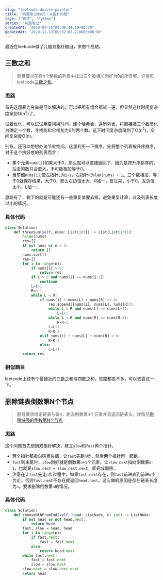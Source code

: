```yaml
---
slug: "leetcode-double-pointer"
title: "刷题笔记0x06：双指针问题"
tags: ["算法", "Python"]
series: "刷题笔记"
createdAt: "2020-04-21T02:00:44.19+00:00"
updatedAt: "2020-12-19T05:52:03.210603+00:00"
---
```


最近在leetcode做了几题双指针题目，来做个总结。

## 三数之和

> 题目要求在有n个整数的列表中找出三个数相加刚好为0的所有解。详情见leetcode[三数之和](https://leetcode-cn.com/problems/3sum/)。

### 思路
首先这题暴力穷举是可以解决的，可以把所有组合都试一遍，但显然这样时间复杂度窜到O(n<sup>3</sup>)了。

试着优化，可以试试用空间换时间，建个哈希表，遍历列表，将直接凑三个数简化为确定一个数，寻找能和它相加为0的两个数。这下时间复杂度降到了O(n<sup>2</sup>)，空间复杂度O(n)。

别急，还可以想想办法节省空间。这里利用一下排序。先将整个列表按升序排序，对于这个排好序的列表而言：

- 某个元素`nums[i]`如果大于0，那么就可以直接返回了，因为是按升序排序的，后面的数只会更大，不可能相加等于0。
- 当前值`nums[i]`,使左指针`L`为`i+1`，右指针`R`为`len(nums) - 1`。三个数相加，等于0就保存结果，大于0，那么右边值太大，R减一，反过来，小于0，左边值太小，L加一。

思路有了，剩下的就是可能还有一些重复值要去掉，避免重复计算，以及列表长度过小的情况。

### 具体代码

```python
class Solution:
    def threeSum(self, nums: List[int]) -> List[List[int]]:
        n=len(nums)
        res=[]
        if not nums or n < 3:
            return []
        nums.sort()
        res=[]
        for i in range(n):
            if nums[i] > 0:
                return res
            if i > 0 and nums[i] == nums[i-1]:
                continue
            L=i+1
            R=n-1
            while L < R:
                if nums[i] + nums[L] + nums[R] == 0:
                    res.append([nums[i], nums[L], nums[R]])
                    while L < R and nums[L] == nums[L+1]:
                        L=L+1
                    while L < R and nums[R] == nums[R-1]:
                        R=R-1
                    L=L+1
                    R=R-1
                elif nums[i] + nums[L] + nums[R] > 0:
                    R=R-1
                else:
                    L=L+1
        return res
```
### 相似题目

leetcode上还有个最接近的三数之和与四数之和，思路都差不多，可以去尝试一下。

## 删除链表倒数第N个节点

> 题目要求给定链表与要n，删去倒数第n个元素并且返回链表头。详情见[删除链表的倒数第N个节点](https://leetcode-cn.com/problems/remove-nth-node-from-end-of-list/)

### 思路

这个问题首先想到双指针解决，建立`slow`和`fast`两个指针。

- 两个指针都指向链表头部，让`fast`先跑`n`步，然后两个指针再一起跑。
- `fast`到末尾时，`slow`刚好就是倒数第`n+1`个元素。让`slow.next`指向倒数第`n-1`，也就是`slow.next = slow.next.next`，即完成删除。
- 注意在让`fast`先走`n`步过程中，如果`fast.next`存在，则`fast`前进直到前进`n`步为止，否则`fast.next`不存在就返回`head.next`。这么做的原因是存在链表长度为`n`，要求删除倒数第`n`的情况。

### 具体代码

```python
class Solution:
    def removeNthFromEnd(self, head: ListNode, n: int) -> ListNode:
        if not head or not head.next:
            return None
        fast, slow = head, head
        for i in range(n):
            if fast.next:
                fast = fast.next
            else:
                return head.next
        while fast.next:
            fast = fast.next
            slow = slow.next
        slow.next = slow.next.next
        return head
```
